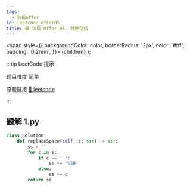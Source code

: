 ```yaml
---
tags:
  - 剑指offer
id: leetcode_offer05
title: 🟢 剑指 Offer 05. 替换空格
---
```


  <span
    style={{
      backgroundColor: color,
      borderRadius: '2px',
      color: '#fff',
      padding: '0.2rem',
    }}>
    {children}
  </span>
);

:::tip LeetCode 提示

题目难度 <Highlight color="#00b8a3">简单</Highlight>

原题链接 [🔗 leetcode](https://leetcode-cn.com/problems/ti-huan-kong-ge-lcof/)

:::



## 题解 1.py

```py
class Solution:
    def replaceSpace(self, s: str) -> str:
        ss = ''
        for c in s:
            if c == ' ':
                ss += '%20'
            else:
                ss += c
        return ss
```


